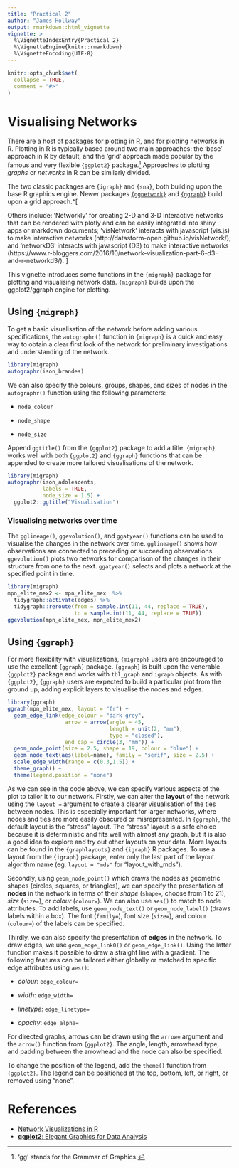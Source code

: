 ```yaml
---
title: "Practical 2"
author: "James Hollway"
output: rmarkdown::html_vignette
vignette: >
  %\VignetteIndexEntry{Practical 2}
  %\VignetteEngine{knitr::rmarkdown}
  %\VignetteEncoding{UTF-8}
---
```


```r
knitr::opts_chunk$set(
  collapse = TRUE,
  comment = "#>"
)
```

# Visualising Networks

There are a host of packages for plotting in R, and for plotting networks in R.
Plotting in R is typically based around two main approaches:
the 'base' approach in R by default,
and the 'grid' approach made popular by the famous and very flexible `{ggplot2}` package.^['gg' stands for the Grammar of Graphics.]
Approaches to plotting _graphs_ or _networks_ in R can be similarly divided.

The two classic packages are `{igraph}` and `{sna}`, both building upon the base R graphics engine.
Newer packages [`{ggnetwork}`](https://www.r-bloggers.com/2016/03/ggnetwork-network-geometries-for-ggplot2/) and 
[`{ggraph}`](https://ggraph.data-imaginist.com/index.html) build upon a grid approach.^[

Others include: 'Networkly' for creating 2-D and 3-D interactive networks
that can be rendered with plotly and can be easily integrated into
shiny apps or markdown documents;
'visNetwork' interacts with javascript (vis.js) to make interactive networks
(http://datastorm-open.github.io/visNetwork/); and
'networkD3' interacts with javascript (D3) to make interactive networks
(https://www.r-bloggers.com/2016/10/network-visualization-part-6-d3-and-r-networkd3/).
]

This vignette introduces some functions in the `{migraph}` package for plotting and 
visualising network data.
`{migraph}` builds upon the ggplot2/ggraph engine for plotting.

## Using `{migraph}`
  
To get a basic visualisation of the network before adding various specifications,
the `autographr()` function in `{migraph}` is a quick and easy way to obtain a 
clear first look of the network for preliminary investigations and understanding of
the network.
  
```r
library(migraph)
autographr(ison_brandes)
```
  
We can also specify the colours, groups, shapes, and sizes of nodes in 
the `autographr()` function using the following parameters:
  
* `node_colour`
  
* `node_shape`
  
* `node_size`
  
Append `ggtitle()` from the `{ggplot2}` package to add a title.
`{migraph}` works well with both `{ggplot2}` and `{ggraph}` functions that can be 
appended to create more tailored visualisations of the network.
  
```r
library(migraph)
autographr(ison_adolescents,
           labels = TRUE,
           node_size = 1.5) + 
  ggplot2::ggtitle("Visualisation")
```
  
### Visualising networks over time
The `gglineage()`, `ggevolution()`, and `ggatyear()` functions can be used to 
visualise the changes in the network over time. `gglineage()` shows how
observations are connected to preceding or succeeding observations. 
`ggevolution()` plots two networks for comparison of the changes in their 
structure from one to the next.
`ggatyear()` selects and plots a network at the specified point in time.
  
```r
library(migraph)
mpn_elite_mex2 <- mpn_elite_mex  %>%
  tidygraph::activate(edges) %>%
  tidygraph::reroute(from = sample.int(11, 44, replace = TRUE),
                     to = sample.int(11, 44, replace = TRUE))
ggevolution(mpn_elite_mex, mpn_elite_mex2)
```
  
## Using `{ggraph}`

For more flexibility with visualizations, 
`{migraph}` users are encouraged to use the excellent `{ggraph}` package.
`{ggraph}` is built upon the venerable `{ggplot2}` package
and works with `tbl_graph` and `igraph` objects.
As with `{ggplot2}`, `{ggraph}` users are expected to build
a particular plot from the ground up,
adding explicit layers to visualise the nodes and edges.
  
```r
library(ggraph)
ggraph(mpn_elite_mex, layout = "fr") + 
  geom_edge_link(edge_colour = "dark grey", 
                  arrow = arrow(angle = 45,
                                length = unit(2, "mm"),
                                type = "closed"),
                  end_cap = circle(3, "mm")) +
  geom_node_point(size = 2.5, shape = 19, colour = "blue") +
  geom_node_text(aes(label=name), family = "serif", size = 2.5) +
  scale_edge_width(range = c(0.3,1.5)) +
  theme_graph() +
  theme(legend.position = "none")
```
  
As we can see in the code above, we can specify various aspects of the plot to 
tailor it to our network. 
Firstly, we can alter the **layout** of the network using the `layout =` argument
to create a clearer visualisation of the ties between nodes. 
This is especially important for larger networks, where nodes and ties are more 
easily obscured or misrepresented.
In `{ggraph}`, the default layout is the "stress" layout. 
The "stress" layout is a safe choice because it is deterministic and 
fits well with almost any graph, but it is also a good idea to explore and try 
out other layouts on your data.
More layouts can be found in the `{graphlayouts}` and `{igraph}` R packages. 
To use a layout from the `{igraph}` package, enter only the last part of the layout 
algorithm name (eg. `layout = "mds"` for "layout_with_mds").
  
Secondly, using `geom_node_point()` which draws the nodes as geometric shapes 
(circles, squares, or triangles), we can specify the presentation of **nodes** 
in the network in terms of their *shape* (`shape=`, choose from 1 to 21), 
*size* (`size=`), or *colour* (`colour=`). We can also use `aes()` to match to 
node attributes. To add labels, use `geom_node_text()` or 
`geom_node_label()` (draws labels within a box). The font (`family=`), 
font size (`size=`), and colour (`colour=`) of the labels can be specified.
  
Thirdly, we can also specify the presentation of **edges** in the network.
To draw edges, we use `geom_edge_link0()` or `geom_edge_link()`. 
Using the latter function makes it possible to draw a straight line with a 
gradient. 
The following features can be tailored either globally or matched to specific
edge attributes using `aes()`:
  
* *colour*: `edge_colour=`
  
* *width*: `edge_width=`
  
* *linetype*: `edge_linetype=`
  
* *opacity*: `edge_alpha=`
  
For directed graphs, arrows can be drawn using the `arrow=` argument and the 
`arrow()` function from `{ggplot2}`. The angle, length, arrowhead type, and
padding between the arrowhead and the node can also be specified.
  
To change the position of the legend, add the `theme()` function from `{ggplot2}`.
The legend can be positioned at the top, bottom, left, or right, 
or removed using "none".
  
# References
* [Network Visualizations in R](http://mr.schochastics.net/netVizR.html)
* [**ggplot2**: Elegant Graphics for Data Analysis](https://ggplot2-book.org/networks.html#visualizing-networks)